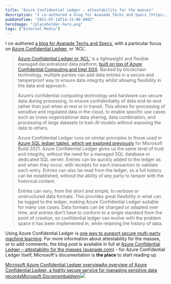 ```yaml
---
title: "Azure Confidential Ledger – attestability for the masses"
description: "I co-authored a blog for Avanade Techs and Specs [https://www.avanade"
pubDateTime: "2021-07-14T14:15:00.000Z"
heroImage: "/placeholder-hero.png"
tags: ["External Media"]
---
```


I co-authored [a blog for Avanade Techs and Specs](https://www.avanade.com/en/blogs/techs-and-specs/azure/confidential-ledger), with a particular focus on [Azure Confidential Ledger](https://docs.microsoft.com/en-us/azure/confidential-ledger/overview?WT.mc_id=AI-MVP-5004204), or 'ACL'.

> [Azure Confidential Ledger or ‘ACL’](https://docs.microsoft.com/en-us/azure/confidential-ledger/overview?WT.mc_id=AI-MVP-5004204) is a lightweight and flexible managed decentralized data platform, [built on top of Azure Confidential Computing and Intel SGX](https://docs.microsoft.com/en-us/azure/confidential-computing/overview?WT.mc_id=AI-MVP-5004204). Backed by blockchain technology, multiple parties can add data entries in a secure and tamperproof way to ensure data integrity whilst allowing flexibility in the data and approach.
>
> Azure’s confidential computing technology and hardware can secure data during processing, to ensure confidentiality of data end-to-end rather than just when at rest or in transit. This allows for processing of sensitive and regulated data in the cloud, to enable specific use cases such as cross-organizational data sharing, data combination, and processing of large datasets to train AI models without exposing the data to others.
>
> Azure Confidential Ledger runs on similar principles to those used in [Azure SQL ledger tables, which we explored previously](https://www.avanade.com/en/blogs/techs-and-specs/azure/blockchain-sql-server-ledger-tables) for Microsoft Build 2021. Azure Confidential Ledger gives us the same level of trust and integrity, without the need for a managed SQL database or dedicated SQL server. Entries can be quickly added to the ledger as and when they occur, with receipts for each transaction to validate each entry. Entries can also be read from the ledger, so a full history can be established, without the ability of any party to tamper with the historical content.
>
> Entries can vary, from the short and simple, to verbose or unstructured data formats. This provides great flexibility in what can be logged to the ledger, making Azure Confidential Ledger suitable for many use cases. Data formats can be changed or adapted over time, and entries don’t have to conform to a single standard from the point of creation, so confidential ledger can evolve with the problem space it has been implemented in, while retaining the history of data.

Using Azure Confidential Ledger is [one way to support secure multi-party machine learning](https://docs.microsoft.com/en-us/archive/msdn-magazine/2019/april/azure-confidential-computing-secure-multi-party-machine-learning-with-azure-confidential-computing?WT.mc_id=AI-MVP-5004204). For more information about attestability for the masses, or to add comments, the blog post is available in full at [Azure Confidential Ledger – attestability for the masses (avanade.com)](https://www.avanade.com/en/blogs/techs-and-specs/azure/confidential-ledger) - for Azure Confidential Ledger itself, Microsoft's documentation is **the place** to start reading up.

[Microsoft Azure Confidential Ledger overviewAn overview of Azure Confidential Ledger, a highly secure service for managing sensitive data recordsMicrosoft Docsmsmbaldwin![](https://docs.microsoft.com/en-us/media/logos/logo-ms-social.png)](https://docs.microsoft.com/en-us/azure/confidential-ledger/overview?WT.mc_id=AI-MVP-5004204)
